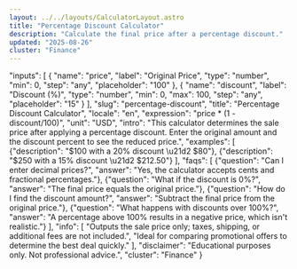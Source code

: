 ```yaml
---
layout: ../../layouts/CalculatorLayout.astro
title: "Percentage Discount Calculator"
description: "Calculate the final price after a percentage discount."
updated: "2025-08-26"
cluster: "Finance"
---
```



  "inputs": [
    {
      "name": "price",
      "label": "Original Price",
      "type": "number",
      "min": 0,
      "step": "any",
      "placeholder": "100"
    },
    {
      "name": "discount",
      "label": "Discount (%)",
      "type": "number",
      "min": 0,
      "max": 100,
      "step": "any",
      "placeholder": "15"
    }
  ],
    "slug": "percentage-discount",
    "title": "Percentage Discount Calculator",
    "locale": "en",
    "expression": "price * (1 - discount/100)",
    "unit": "USD",
    "intro": "This calculator determines the sale price after applying a percentage discount. Enter the original amount and the discount percent to see the reduced price.",
    "examples": [
      {"description": "$100 with a 20% discount \u21d2 $80"},
      {"description": "$250 with a 15% discount \u21d2 $212.50"}
    ],
    "faqs": [
      {"question": "Can I enter decimal prices?", "answer": "Yes, the calculator accepts cents and fractional percentages."},
      {"question": "What if the discount is 0%?", "answer": "The final price equals the original price."},
      {"question": "How do I find the discount amount?", "answer": "Subtract the final price from the original price."},
      {"question": "What happens with discounts over 100%?", "answer": "A percentage above 100% results in a negative price, which isn't realistic."}
    ],
    "info": [
      "Outputs the sale price only; taxes, shipping, or additional fees are not included.",
      "Ideal for comparing promotional offers to determine the best deal quickly."
    ],
    "disclaimer": "Educational purposes only. Not professional advice.",
    "cluster": "Finance"
  }

<Calculator schema={schema} />
